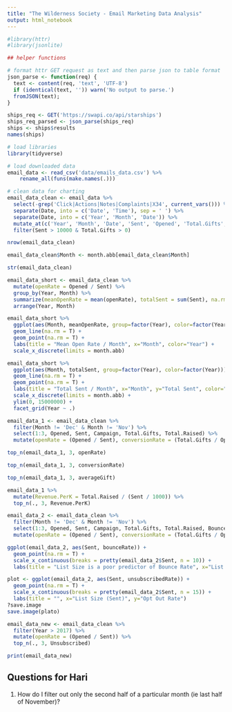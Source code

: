 ```yaml
---
title: "The Wilderness Society - Email Marketing Data Analysis"
output: html_notebook
---
```


```r
#library(httr)
#library(jsonlite)

## helper functions

# format httr GET request as text and then parse json to table format
json_parse <- function(req) {
  text <- content(req, 'text', 'UTF-8')
  if (identical(text, '')) warn('No output to parse.')
  fromJSON(text);
}

ships_req <- GET('https://swapi.co/api/starships')
ships_req_parsed <- json_parse(ships_req)
ships <- ships$results
names(ships)
```

```r
# load libraries
library(tidyverse)
```

```r
# load downloaded data
email_data <- read_csv('data/emails_data.csv') %>% 
    rename_all(funs(make.names(.)))

# clean data for charting
email_data_clean <- email_data %>%
  select(-grep('Click|Actions|Notes|Complaints|X34', current_vars())) %>% 
  separate(Date, into = c('Date', 'Time'), sep = ' ') %>% 
  separate(Date, into = c('Year', 'Month', 'Date')) %>% 
  mutate_at(c('Year', 'Month', 'Date', 'Sent', 'Opened', 'Total.Gifts', 'Total.Raised', 'Bounces', 'Unsubscribed'), as.numeric) %>% 
  filter(Sent > 10000 & Total.Gifts > 0)

nrow(email_data_clean)

email_data_clean$Month <- month.abb[email_data_clean$Month]

str(email_data_clean)

```

```r
email_data_short <- email_data_clean %>% 
  mutate(openRate = Opened / Sent) %>% 
  group_by(Year, Month) %>% 
  summarize(meanOpenRate = mean(openRate), totalSent = sum(Sent), na.rm = T) %>% 
  arrange(Year, Month)
```


```r
email_data_short %>% 
  ggplot(aes(Month, meanOpenRate, group=factor(Year), color=factor(Year))) +
  geom_line(na.rm = T) +
  geom_point(na.rm = T) +
  labs(title = "Mean Open Rate / Month", x="Month", color="Year") +
  scale_x_discrete(limits = month.abb)
```

```r
email_data_short %>% 
  ggplot(aes(Month, totalSent, group=factor(Year), color=factor(Year))) +
  geom_line(na.rm = T) +
  geom_point(na.rm = T) +
  labs(title = "Total Sent / Month", x="Month", y="Total Sent", color="Year") +
  scale_x_discrete(limits = month.abb) +
  ylim(0, 15000000) +
  facet_grid(Year ~ .)
```

```r
email_data_1 <- email_data_clean %>% 
  filter(Month != 'Dec' & Month != 'Nov') %>% 
  select(1:3, Opened, Sent, Campaign, Total.Gifts, Total.Raised) %>% 
  mutate(openRate = (Opened / Sent), conversionRate = (Total.Gifts / Opened), averageGift = (Total.Raised / Total.Gifts))
```

```r
top_n(email_data_1, 3, openRate)
```

```r
top_n(email_data_1, 3, conversionRate)
```

```r
top_n(email_data_1, 3, averageGift)
```

```r
email_data_1 %>% 
  mutate(Revenue.PerK = Total.Raised / (Sent / 1000)) %>% 
  top_n(., 3, Revenue.PerK)
```

```r
email_data_2 <- email_data_clean %>% 
  filter(Month != 'Dec' & Month != 'Nov') %>% 
  select(1:3, Opened, Sent, Campaign, Total.Gifts, Total.Raised, Bounces, Unsubscribed) %>% 
  mutate(openRate = (Opened / Sent), conversionRate = (Total.Gifts / Opened), averageGift = (Total.Raised / Total.Gifts), bounceRate = (Bounces / Sent), unsubscribedRate = (Unsubscribed / Opened))

ggplot(email_data_2, aes(Sent, bounceRate)) +
  geom_point(na.rm = T) +
  scale_x_continuous(breaks = pretty(email_data_2$Sent, n = 10)) +
  labs(title = "List Size is a poor predictor of Bounce Rate", x="List Size (Sent)", y="Bounce Rate")
```

```r
plot <- ggplot(email_data_2, aes(Sent, unsubscribedRate)) +
  geom_point(na.rm = T) +
  scale_x_continuous(breaks = pretty(email_data_2$Sent, n = 15)) +
  labs(title = "", x="List Size (Sent)", y="Opt Out Rate")
?save.image
save.image(plato)
```

```r
email_data_new <- email_data_clean %>%
  filter(Year > 2017) %>% 
  mutate(openRate = (Opened / Sent)) %>% 
  top_n(., 3, Unsubscribed)

print(email_data_new)
```


## Questions for Hari
1. How do I filter out only the second half of a particular month (ie last half of November)?
